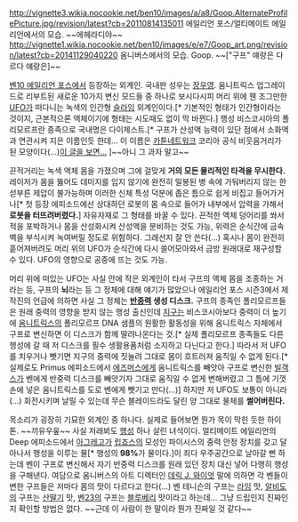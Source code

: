 http://vignette3.wikia.nocookie.net/ben10/images/a/a8/Goop.AlternateProfilePicture.jpg/revision/latest?cb=20110814135011
에일리언 포스/얼티메이트 에일리언에서의 모습. ~~에헤라디야~~ 
http://vignette1.wikia.nocookie.net/ben10/images/e/e7/Goop_art.png/revision/latest?cb=20141129040220
옴니버스에서의 모습.
Goop. ~~["구프" 얘랑은 다르다 얘랑은]~~

[[벤10 에일리언 포스]]에서 등장하는 외계인. 국내판 성우는 [[장우영]].
옴니트릭스 업그레이드로 리부트된 새로운 10가지 변신 모드들 중 하나로 보시다시피 머리 위에 웬 조그만한 [[UFO]]가 떠다니는 녹색의 인간형 [[슬라임]] 외계인이다.[* 기본적인 형태가 인간형이라는 것이지, 근본적으론 액체이기에 형태는 시도때도 없이 막 바뀐다.]
행성 비스코시아의 폴리모르프란 종족으로 국내명은 다이제스트.[* 구프가 산성액 능력이 있단 점에서 소화액과 연관시켜 지은 이름인듯 한데... 이 이름은 [[카툰네트워크]] 코리아 공식 비웃음거리가 된 모양이다(...)[http://blog.naver.com/horainingyou/40115600695 이 글을 보면...] ]~~아니 그 과자 말고~~

끈적거리는 녹색 액체 몸을 가졌으며 그에 걸맞게 '''거의 모든 물리적인 타격을 무시한다.''' 레이저가 몸을 뚫어도 데미지를 입지 않기에 완전히 밀봉된 병 속에 가둬버리지 않는 한 섣부른 제압이 불가능하며 이러한 신체 특성 덕분에 좁은 틈으로 쉽게 비집고 들어가거나[* 첫 등장 에피소드에선 상대하던 로봇의 몸 속으로 들어가 내부에서 압력을 가해서 '''로봇을 터뜨려버렸다.'''] 자유자재로 그 형태를 바꿀 수 있다. 
끈적한 액체 덩어리를 쏴서 적을 포박하거나 몸을 산성화시켜 산성액을 분비하는 것도 가능, 위력은 순식간에 금속 벽을 부식시켜 녹여버릴 정도로 위험하다. 그래선지 잘 안 쓴다(...) 혹시나 몸이 완전히 흩어져버려도 머리 위의 UFO가 순식간에 다시 쓸어모아와서 금방 원래대로 재구성할 수 있다. UFO의 영향으로 공중에 뜨는 것도 가능.

머리 위에 떠있는 UFO는 사실 안에 작은 외계인이 타서 구프의 액체 몸을 조종하는 거라는 등, 구프의 '''뇌'''라는 등 그 정체에 대해 얘기가 많았으나 에일리언 포스 시즌3에서 제작진의 언급에 의하면 사실 그 정체는 '''[[반중력]] 생성 디스크.''' 
구프의 종족인 폴리모르프들은 원래 중력의 영향을 받지 않는 행성 출신인데 [[지구]]는 비스코시아보다 중력이 더 높기에 [[옴니트릭스]]의 폴리모르프 DNA 샘플의 원활한 활동성을 위해 옴니트릭스 자체에서 구프로 변신하면 이 디스크가 함께 딸려나온다는 것.[* 실제 폴리모르프 종족들도 다른 행성에 갈 때 저 디스크를 필수 생활용품처럼 소지하고 다닌다고 한다.] 따라서 저 UFO를 치우거나 뺏기면 지구의 중력에 짓눌려 그대로 몸이 흐트러져 움직일 수 없게 된다.[* 실제로도 Primus 에피소드에서 [[에즈머스]]에게 옴니트릭스를 빼앗아 구프로 변신한 [[빌객스]]가 벤에게 반중력 디스크를 빼앗기자 그대로 움직일 수 없게 변해버렸고 그 틈에 기껏 손에 넣은 옴니트릭스를 도로 벤에게 뺏기고 만다(...)]
하지만 저 UFO도 보통이 아니라(...) 회전시키며 날릴 수 있는데 무슨 블레이드라도 달린 양 그대로 물체를 '''썰어버린다.'''

목소리가 굉장히 기묘한 외계인 중 하나다. 실제로 들어보면 뭔가 목이 막힌 듯한 하이톤. ~~끼유우웊~~
사실 저래뵈도 [[행성]] 하나 살린 녀석이다. 얼티메이트 에일리언의 Deep 에피소드에서 [[아그레고]]가 [[립죠스]]의 모성인 파이시스의 중력 안정 장치를 갖고 달아나서 행성을 이루는 물[* 행성의 '''98%'''가 물이다.]이 죄다 우주공간으로 날아갈 뻔 하는데 벤이 구프로 변신해서 자기 반중력 디스크를 원래 있던 장치 대신 넣어 다행히 행성을 구해낸다.
여담으로 옴니버스의 아트 디렉터인 [[데릭 J. 와이엇]] 말에 의하면 각 벤들이 변한 구프들은 저마다 몸의 맛이 다르다고 한다(...) 벤 테니슨의 구프는 [[라임]] 맛, [[알비도]]의 구프는 [[산딸기]] 맛, [[벤23]]의 구프는 [[블루베리]] 맛이라고 하는데... 그냥 드립인지 진짜인지 확인할 방법은 없다. ~~근데 이 사람이 한 말이라 뭔가 진짜일 것 같다~~
